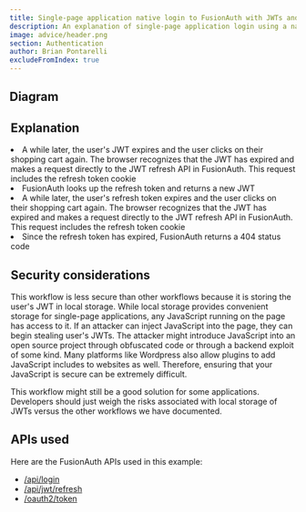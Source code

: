 ```yaml
---
title: Single-page application native login to FusionAuth with JWTs and refresh tokens
description: An explanation of single-page application login using a native login form that submits directly to FusionAuth with JWTs in local storage and refresh tokens in cookies
image: advice/header.png
section: Authentication
author: Brian Pontarelli
excludeFromIndex: true
---
```


<Intro/>

## Diagram

<Legend/>

<Diagram/>

## Explanation

<OrderedList>
  <Step1/>
  <Step2/>
  <Step3/>
  <Step4/>
  <Step5/>
  <Step6/>
  <li>A while later, the user's JWT expires and the user clicks on their shopping cart again. The browser recognizes that the JWT has expired and makes a request directly to the JWT refresh API in FusionAuth. This request includes the refresh token cookie</li>
  <li>FusionAuth looks up the refresh token and returns a new JWT</li>
  <Step7/>
  <Step8/>
  <li>A while later, the user's refresh token expires and the user clicks on their shopping cart again. The browser recognizes that the JWT has expired and makes a request directly to the JWT refresh API in FusionAuth. This request includes the refresh token cookie</li>
  <li>Since the refresh token has expired, FusionAuth returns a 404 status code</li>
  <Step9/>
  <Step10/>
  <Step11/>
  <Step12/>
  <Step13/>
  <Step14/>
  <Step15/>
  <Step16/>
  <Step17/>
</OrderedList>

## Security considerations

This workflow is less secure than other workflows because it is storing the user's JWT in local storage. While local storage provides convenient storage for single-page applications, any JavaScript running on the page has access to it. If an attacker can inject JavaScript into the page, they can begin stealing user's JWTs. The attacker might introduce JavaScript into an open source project through obfuscated code or through a backend exploit of some kind. Many platforms like Wordpress also allow plugins to add JavaScript includes to websites as well. Therefore, ensuring that your JavaScript is secure can be extremely difficult.

This workflow might still be a good solution for some applications. Developers should just weigh the risks associated with local storage of JWTs versus the other workflows we have documented.

## APIs used

Here are the FusionAuth APIs used in this example:

* [/api/login](/docs/v1/tech/apis/login#authenticate-a-user)
* [/api/jwt/refresh](/docs/v1/tech/apis/jwt#refresh-a-jwt)
* [/oauth2/token](/docs/v1/tech/oauth/endpoints#refresh-token-grant-request)
